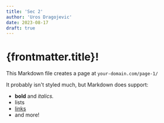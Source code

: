 ```yaml
---
title: 'Sec 2'
author: 'Uros Dragojevic'
date: 2023-08-17
draft: true
---
```


# {frontmatter.title}!

This Markdown file creates a page at `your-domain.com/page-1/`

It probably isn't styled much, but Markdown does support:
- **bold** and _italics._
- lists
- [links](https://astro.build)
- and more!